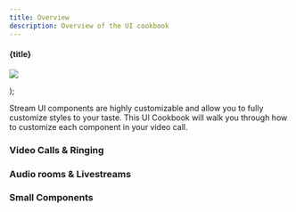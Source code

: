 ```yaml
---
title: Overview
description: Overview of the UI cookbook
---
```


  <div
    style={{
      display: 'flex',
      flexDirection: 'column',
      justifyContent: 'start',
      alignItems: 'center',
      gap: '0.5rem',
    }}
  >
    <h4 style={{ margin: '0px' }}>{title}</h4>
    <a href={link}>
      <p style={{ margin: '0', padding: '0' }}>
        <img src={img} />
      </p>
    </a>
  </div>
);




Stream UI components are highly customizable and allow you to fully customize styles to your taste. This UI Cookbook will walk you through how to customize each component in your video call.

### Video Calls & Ringing

<div
  style={{ display: 'grid', gridTemplateColumns: '1fr 1fr 1fr', gap: '1.2rem' }}
>
  <CookbookCard
    title="Replacing Control Actions"
    link="../../control-actions"
    img={CallControls}
  ></CookbookCard>
  <CookbookCard
    title="Custom label &amp; indicators"
    link="../../participant-label"
    img={Label}
  ></CookbookCard>
  <CookbookCard
    title="Video Renderer"
    link="../../video-renderer"
    img={VideoLayout}
  ></CookbookCard>
  <CookbookCard
    title="Incoming Call &amp; Outging Call"
    link="../../incoming-and-outgoing-call"
    img={VideoLayout}
  ></CookbookCard>
  <CookbookCard
    title="Call Lobby"
    link="../../lobby-preview"
    img={LobbyPreview}
  ></CookbookCard>
  <CookbookCard
    title="Video Fallback"
    link="../../video-fallback"
    img={VideoFallback}
  ></CookbookCard>
</div>

### Audio rooms & Livestreams

<div
  style={{ display: 'grid', gridTemplateColumns: '1fr 1fr 1fr', gap: '1.2rem' }}
>
  <CookbookCard
    title="Permission Requests"
    link="../../permission-requests"
    img={PermissionRequests}
  ></CookbookCard>
  <CookbookCard
    title="Audio volume Indicator"
    link="../../audio-volume-indicator"
    img={VolumeIndicator}
  ></CookbookCard>
  <CookbookCard
    title="Reactions"
    link="../../reactions"
    img={Reactions}
  ></CookbookCard>
  <CookbookCard
    title="Watching a Livestream"
    link="../../watching-livestream"
    img={WatchingLivestream}
  ></CookbookCard>
</div>

### Small Components

<div
  style={{ display: 'grid', gridTemplateColumns: '1fr 1fr 1fr', gap: '1.2rem' }}
>
  <CookbookCard
    title="Network Quality Indicator"
    link="../../network-quality-indicator"
    img={PermissionRequests}
  ></CookbookCard>
  <CookbookCard
    title="Speaking While Muted"
    link="../../speaking-while-muted"
    img={VolumeIndicator}
  ></CookbookCard>
  <CookbookCard
    title="Connection Unstable"
    link="../../network-quality-indicator"
    img={Reactions}
  ></CookbookCard>
</div>